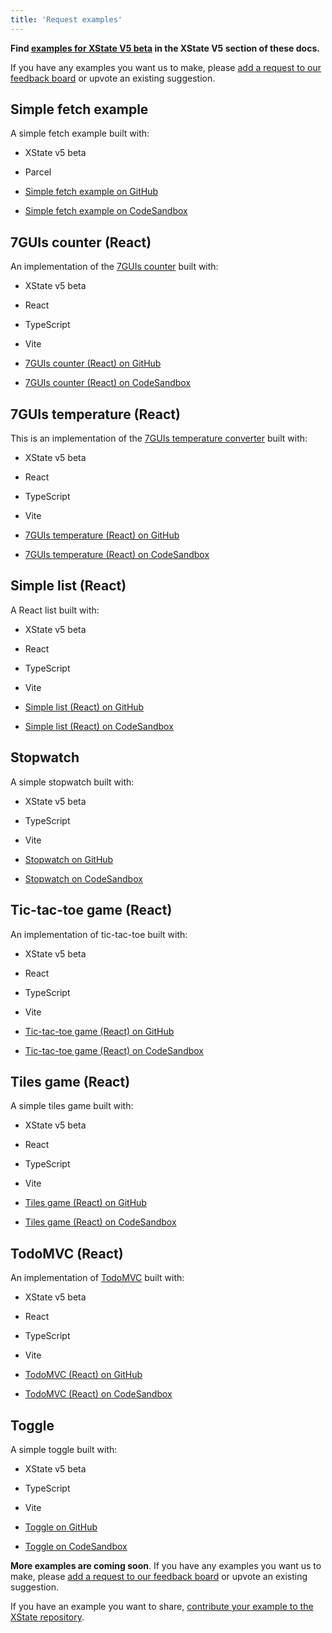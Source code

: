 ```yaml
---
title: 'Request examples'
---
```


**Find [examples for XState V5 beta](/docs/xstate-v5/examples) in the XState V5 section of these docs.**

If you have any examples you want us to make, please [add a request to our feedback board](https://feedback.stately.ai/examples) or upvote an existing suggestion. 

## Simple fetch example 

A simple fetch example built with:

- XState v5 beta
- Parcel


- [Simple fetch example on GitHub](https://github.com/statelyai/xstate/tree/next/examples/fetch)
- [Simple fetch example on CodeSandbox](https://codesandbox.io/p/sandbox/github/statelyai/xstate/tree/next/examples/fetch)

## 7GUIs counter (React) 

An implementation of the [7GUIs counter](https://eugenkiss.github.io/7guis/tasks/#counter) built with:

- XState v5 beta
- React
- TypeScript
- Vite


- [7GUIs counter (React) on GitHub](https://github.com/statelyai/xstate/tree/next/examples/7guis-counter-react)
- [7GUIs counter (React) on CodeSandbox](https://codesandbox.io/p/sandbox/github/statelyai/xstate/tree/next/examples/react-7guis-counter)

## 7GUIs temperature (React) 

This is an implementation of the [7GUIs temperature converter](https://eugenkiss.github.io/7guis/tasks#temp) built with:

- XState v5 beta
- React
- TypeScript
- Vite


- [7GUIs temperature (React) on GitHub](https://github.com/statelyai/xstate/tree/next/examples/7guis-temperature-react)
- [7GUIs temperature (React) on CodeSandbox](https://codesandbox.io/p/sandbox/github/statelyai/xstate/tree/next/examples/react-7guis-temperature)

## Simple list (React) 

A React list built with:

- XState v5 beta
- React
- TypeScript
- Vite


- [Simple list (React) on GitHub](https://github.com/statelyai/xstate/tree/next/examples/friends-list-react)
- [Simple list (React) on CodeSandbox](https://codesandbox.io/p/sandbox/github/statelyai/xstate/tree/next/examples/react-list)

## Stopwatch

A simple stopwatch built with:

- XState v5 beta
- TypeScript
- Vite


- [Stopwatch on GitHub](https://github.com/statelyai/xstate/tree/next/examples/stopwatch)
- [Stopwatch on CodeSandbox](https://codesandbox.io/p/sandbox/github/statelyai/xstate/tree/next/examples/stopwatch)

## Tic-tac-toe game (React) 

An implementation of tic-tac-toe built with:

- XState v5 beta
- React
- TypeScript
- Vite


- [Tic-tac-toe game (React) on GitHub](https://github.com/statelyai/xstate/tree/next/examples/tic-tac-toe-react)
- [Tic-tac-toe game (React) on CodeSandbox](https://codesandbox.io/p/sandbox/github/statelyai/xstate/tree/next/examples/react-tic-tac-toe)

## Tiles game (React)

A simple tiles game built with:

- XState v5 beta
- React
- TypeScript
- Vite


- [Tiles game (React) on GitHub](https://github.com/statelyai/xstate/tree/next/examples/tiles)
- [Tiles game (React) on CodeSandbox](https://codesandbox.io/p/sandbox/github/statelyai/xstate/tree/next/examples/tiles)

## TodoMVC (React) 

An implementation of [TodoMVC](https://todomvc.com/) built with:

- XState v5 beta
- React
- TypeScript
- Vite


- [TodoMVC (React) on GitHub](https://github.com/statelyai/xstate/tree/next/examples/todomvc-react)
- [TodoMVC (React) on CodeSandbox](https://codesandbox.io/p/sandbox/github/statelyai/xstate/tree/next/examples/todomvc-react)

## Toggle

A simple toggle built with:

- XState v5 beta
- TypeScript
- Vite


- [Toggle on GitHub](https://github.com/statelyai/xstate/tree/next/examples/toggle)
- [Toggle on CodeSandbox](https://codesandbox.io/p/sandbox/github/statelyai/xstate/tree/next/examples/toggle)

**More examples are coming soon**. If you have any examples you want us to make, please [add a request to our feedback board](https://feedback.stately.ai/examples) or upvote an existing suggestion.

If you have an example you want to share, [contribute your example to the XState repository](https://github.com/statelyai/xstate/tree/next/examples#contributing-an-example).
